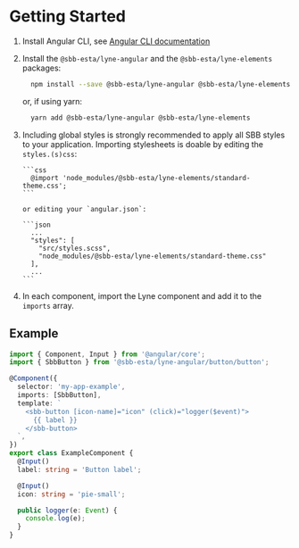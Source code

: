 
<Meta title="introduction/Getting Started" />

# Getting Started

1.  Install Angular CLI, see [Angular CLI documentation](https://cli.angular.io/)
2.  Install the `@sbb-esta/lyne-angular` and the `@sbb-esta/lyne-elements` packages:

    ```sh
      npm install --save @sbb-esta/lyne-angular @sbb-esta/lyne-elements
    ```

    or, if using yarn:

    ```sh
      yarn add @sbb-esta/lyne-angular @sbb-esta/lyne-elements
    ```

3.  Including global styles is strongly recommended to apply all SBB styles to your application.
    Importing stylesheets is doable by editing the `styles.(s)css`:

        ```css
          @import 'node_modules/@sbb-esta/lyne-elements/standard-theme.css';
        ```

        or editing your `angular.json`:

        ```json
          ...
          "styles": [
            "src/styles.scss",
            "node_modules/@sbb-esta/lyne-elements/standard-theme.css"
          ],
          ...
        ```

4.  In each component, import the Lyne component and add it to the `imports` array.

## Example

```ts
import { Component, Input } from '@angular/core';
import { SbbButton } from '@sbb-esta/lyne-angular/button/button';

@Component({
  selector: 'my-app-example',
  imports: [SbbButton],
  template: `
    <sbb-button [icon-name]="icon" (click)="logger($event)">
      {{ label }}
    </sbb-button>
  `,
})
export class ExampleComponent {
  @Input()
  label: string = 'Button label';

  @Input()
  icon: string = 'pie-small';

  public logger(e: Event) {
    console.log(e);
  }
}
```
